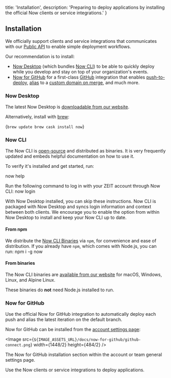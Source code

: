 
  title: 'Installation',
  description: 'Preparing to deploy applications by installing the official Now clients or service integrations.'
}

## Installation

We officially support clients and service integrations that communicates with our [Public API](/docs/api) to enable simple deployment workflows.

Our recommendation is to install:

- [Now Desktop](#now-desktop) (which bundles [Now CLI](#now-cli)) to be able to quickly deploy while you develop and stay on top of your organization's events.
- [Now for GitHub](#now-for-github) for a first-class [GitHub](https://github.com) integration that enables [push-to-deploy](#), [alias](#) to a [custom domain on merge](#), and much more.

### Now Desktop
The latest Now Desktop is [downloadable from our website](/download).

Alternatively, install with [brew](https://brew.sh/):

<TerminalInput>{`brew update
brew cask install now`}</TerminalInput>

### Now CLI
The Now CLI is [open-source](https://github.com/zeit/now-cli) and distributed as binaries. It is very frequently updated and embeds helpful documentation on how to use it.

To verify it's installed and get started, run:

<TerminalInput>now help</TerminalInput>

Run the following command to log in with your ZEIT account through Now CLI:
<TerminalInput>now login</TerminalInput>

<Note>
  With <GenericLink href="#now-desktop">Now Desktop</GenericLink> installed, you can skip these instructions. Now CLI is packaged with Now Desktop and syncs login information and context between both clients. We encourage you to enable the option from within Now Desktop to install and keep your Now CLI up to date.
</Note>

#### From npm
We distribute the [Now CLI Binaries](#from-binaries) via `npm`, for convenience and ease of distribution. If you already have `npm`, which comes with Node.js, you can run:
<TerminalInput>npm i -g now</TerminalInput>

#### From binaries
The Now CLI binaries are [available from our website](/download#now-cli) for macOS, Windows, Linux, and Alpine Linux.

These binaries do **not** need Node.js installed to run.

### Now for GitHub
Use the official Now for GitHub integration to automatically deploy each push and alias the latest iteration on the default branch.

Now for GitHub can be installed from the [account settings page](/account):

<Image
src={`${IMAGE_ASSETS_URL}/docs/now-for-github/github-connect.png`}
width={1448/2}
height={484/2}
/>
<Caption>The Now for GitHub installation section within the account or team general settings page.</Caption>

<Card title="Read Next: Deployment Basics" href="/docs/v2/deployments/basics">Use the Now clients or service integrations to deploy applications.</Card>

